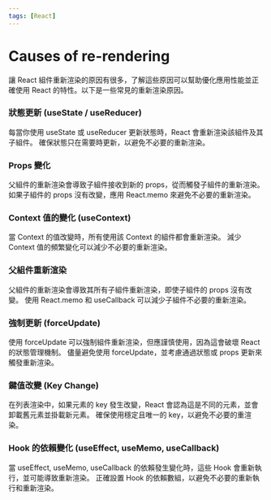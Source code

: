 ```yaml
---
tags: [React]
---
```


# Causes of re-rendering

讓 React 組件重新渲染的原因有很多，了解這些原因可以幫助優化應用性能並正確使用 React 的特性。以下是一些常見的重新渲染原因。

### 狀態更新 (useState / useReducer)

每當你使用 useState 或 useReducer 更新狀態時，React 會重新渲染該組件及其子組件。
確保狀態只在需要時更新，以避免不必要的重新渲染。

### Props 變化

父組件的重新渲染會導致子組件接收到新的 props，從而觸發子組件的重新渲染。
如果子組件的 props 沒有改變，應用 React.memo 來避免不必要的重新渲染。

### Context 值的變化 (useContext)

當 Context 的值改變時，所有使用該 Context 的組件都會重新渲染。
減少 Context 值的頻繁變化可以減少不必要的重新渲染。

### 父組件重新渲染

父組件的重新渲染會導致其所有子組件重新渲染，即使子組件的 props 沒有改變。
使用 React.memo 和 useCallback 可以減少子組件不必要的重新渲染。

### 強制更新 (forceUpdate)

使用 forceUpdate 可以強制組件重新渲染，但應謹慎使用，因為這會破壞 React 的狀態管理機制。
儘量避免使用 forceUpdate，並考慮通過狀態或 props 更新來觸發重新渲染。

### 鍵值改變 (Key Change)

在列表渲染中，如果元素的 key 發生改變，React 會認為這是不同的元素，並會卸載舊元素並掛載新元素。
確保使用穩定且唯一的 key，以避免不必要的重渲染。

### Hook 的依賴變化 (useEffect, useMemo, useCallback)

當 useEffect, useMemo, useCallback 的依賴發生變化時，這些 Hook 會重新執行，並可能導致重新渲染。
正確設置 Hook 的依賴數組，以避免不必要的重新執行和重新渲染。